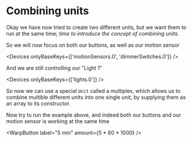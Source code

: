 
<Stop />
<RevertFile location="/tutorial/onOffButton.ts" version="1" />
<RevertFile location="/tutorial/motionSensor.ts" version="1" />
<RevertFile location="/tutorial/combinedUnits.ts" version="1" />

# Combining units

Okay we have now tried to create two different units, but we want them to run at the same time; _time to introduce the concept of combining units._

So we will now focus on both our buttons, as well as our motion sensor

<Devices onlyBaseKeys={['motionSensors.0', 'dimmerSwitches.0']} />

And we are still controlling our "Light 1"

<Devices onlyBaseKeys={['lights.0']} />

So now we can use a special `Unit` called a multiplex, which allows us to combine multible different units into one single unit, by supplying them as an array to its constructor.

<Preview file="/tutorial/combinedUnits.ts" />

Now try to run the example above, and indeed both our buttons and our motion sensor is working at the same time

<WarpButton label="5 min" amount={5 * 60 * 1000} />

<Next title="Special units" to="./special-units.mdx" />
